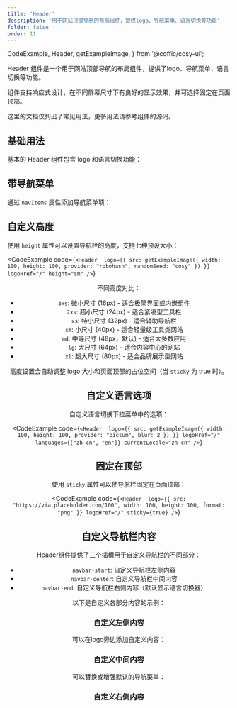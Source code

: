 ```yaml
---
title: 'Header'
description: '用于网站顶部导航的布局组件，提供logo、导航菜单、语言切换等功能'
folder: false
order: 11
---
```


  CodeExample,
  Header,
  getExampleImage,
} from '@coffic/cosy-ui';


Header 组件是一个用于网站顶部导航的布局组件，提供了logo、导航菜单、语言切换等功能。

组件支持响应式设计，在不同屏幕尺寸下有良好的显示效果，并可选择固定在页面顶部。

这里的文档仅列出了常见用法，更多用法请参考组件的源码。

## 基础用法

基本的 Header 组件包含 logo 和语言切换功能：

<CodeExample code={HeaderExampleCodes.Basic}>
  <HeaderBasic />
</CodeExample>

## 带导航菜单

通过 `navItems` 属性添加导航菜单项：

<CodeExample code={HeaderExampleCodes.WithNavigation}>
  <HeaderWithNavigation />
</CodeExample>

## 自定义高度

使用 `height` 属性可以设置导航栏的高度，支持七种预设大小：

<CodeExample
  code={`<Header 
  logo={{ src: getExampleImage({ width: 100, height: 100, provider: "robohash", randomSeed: "cosy" }) }}
  logoHref="/"
  height="sm"
/>`}
>
  <Header
    logo={{
      src: getExampleImage({
        width: 100,
        height: 100,
        provider: 'picsum',
        tag: 'tech',
      }),
      width: 100,
      height: 100,
      format: 'png',
    }}
    logoHref="/"
    sticky={false}
    height="sm"
    rounded="lg"
  />
</CodeExample>

不同高度对比：

- `3xs`: 微小尺寸 (16px) - 适合极简界面或内嵌组件
- `2xs`: 超小尺寸 (24px) - 适合紧凑型工具栏
- `xs`: 特小尺寸 (32px) - 适合辅助导航栏
- `sm`: 小尺寸 (40px) - 适合轻量级工具类网站
- `md`: 中等尺寸 (48px，默认) - 适合大多数应用
- `lg`: 大尺寸 (64px) - 适合内容中心的网站
- `xl`: 超大尺寸 (80px) - 适合品牌展示型网站

高度设置会自动调整 logo 大小和页面顶部的占位空间（当 `sticky` 为 true 时）。

## 自定义语言选项

自定义语言切换下拉菜单中的选项：

<CodeExample
  code={`<Header 
  logo={{ src: getExampleImage({ width: 100, height: 100, provider: "picsum", blur: 2 }) }}
  logoHref="/"
  languages={["zh-cn", "en"]}
  currentLocale="zh-cn"
/>`}
>
  <Header
    logo={{
      src: getExampleImage({
        width: 100,
        height: 100,
        provider: 'picsum',
        tag: 'tech',
      }),
      width: 100,
      height: 100,
      format: 'png',
    }}
    logoHref="/"
    sticky={false}
    languages={['zh-cn', 'en']}
    currentLocale="zh-cn"
    rounded="lg"
  />
</CodeExample>

## 固定在顶部

使用 `sticky` 属性可以使导航栏固定在页面顶部：

<CodeExample
  code={`<Header 
  logo={{ src: "https://via.placeholder.com/100", width: 100, height: 100, format: "png" }}
  logoHref="/"
  sticky={true}
/>`}
>
  <Header
    logo={{
      src: getExampleImage({
        width: 100,
        height: 100,
        provider: 'picsum',
        tag: 'tech',
      }),
      width: 100,
      height: 100,
      format: 'png',
    }}
    logoHref="/"
    sticky={false}
    rounded="lg"
  />
</CodeExample>

## 自定义导航栏内容

Header组件提供了三个插槽用于自定义导航栏的不同部分：

- `navbar-start`: 自定义导航栏左侧内容
- `navbar-center`: 自定义导航栏中间内容
- `navbar-end`: 自定义导航栏右侧内容（默认显示语言切换器）

以下是自定义各部分内容的示例：

### 自定义左侧内容

可以在logo旁边添加自定义内容：

<CodeExample code={HeaderExampleCodes.CustomNavbarStart}>
  <HeaderCustomNavbarStart />
</CodeExample>

### 自定义中间内容

可以替换或增强默认的导航菜单：

<CodeExample code={HeaderExampleCodes.CustomNavbarCenter}>
  <HeaderCustomNavbarCenter />
</CodeExample>

### 自定义右侧内容

<CodeExample code={HeaderExampleCodes.CustomNavbarEnd}>
  <HeaderCustomNavbarEnd />
</CodeExample>
